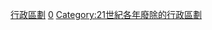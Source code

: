 {{Cat topic in year| topic=廢除的行政區劃|year=2000}}
[[Category:2000年廢除|行政區劃]]
[[Category:2000年代廢除的行政區劃|0]]
[[Category:21世紀各年廢除的行政區劃|Category:21世紀各年廢除的行政區劃]]